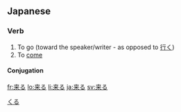 ==Japanese==
{{ja-kanjitab|来}}

===Verb===
{{ja-verb|kk|type=3|hira=くる|rom=kuru}}

# To go (toward the speaker/writer - as opposed to [[行く]])
# To [[come]]

====Conjugation====
{{ja-kuru|||}}

[[Category:1000 Japanese basic words|くる]]

[[fr:来る]]
[[lo:来る]]
[[li:来る]]
[[ja:来る]]
[[sv:来る]]
